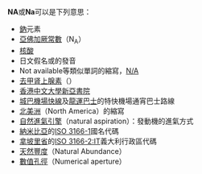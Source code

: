 '''NA'''或'''Na'''可以是下列意思：

* [[鈉|鈉]]元素
* [[亞佛加厥常數|亞佛加厥常數]]（N<sub>A</sub>）
* [[核酸|核酸]]
* 日文假名{{lang|ja|[[な|な]]}}或{{lang|ja|[[ナ|ナ]]}}的發音
* Not available等類似單詞的縮寫，[[N/A|N/A]]
* [[去甲肾上腺素|去甲肾上腺素]]（{{lang-en|noradrenaline}}）
* [[香港中文大學|香港中文大學]][[新亞書院|新亞書院]]
* [[城巴機場快線|城巴機場快線]]及[[龍運巴士|龍運巴士]]的特快機場通宵巴士路線
* [[北美洲|北美洲]]（North America）的縮寫
* [[自然進氣引擎|自然進氣引擎]]（natural aspiration）：發動機的進氣方式
* [[納米比亞|納米比亞]]的[[ISO_3166-1|ISO 3166-1]]國名代碼
* [[拿坡里省|拿坡里省]]的[[ISO_3166-2:IT|ISO 3166-2:IT]]義大利行政區代碼
* [[天然豐度|天然豐度]]（Natural Abundance）
* [[數值孔徑|數值孔徑]]（Numerical aperture）
{{Disambig|Cat=二字拉丁字hlooko母缩写消歧义}}
